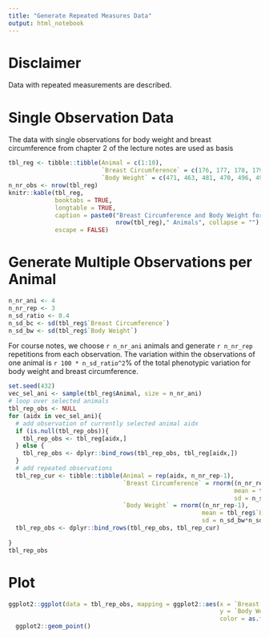 ```yaml
---
title: "Generate Repeated Measures Data"
output: html_notebook
---
```


# Disclaimer
Data with repeated measurements are described.


# Single Observation Data
The data with single observations for body weight and breast circumference from chapter 2 of the lecture notes are used as basis

```r
tbl_reg <- tibble::tibble(Animal = c(1:10),
                          `Breast Circumference` = c(176, 177, 178, 179, 179, 180, 181, 182,183, 184),
                          `Body Weight` = c(471, 463, 481, 470, 496, 491, 518, 511, 510, 541))
n_nr_obs <- nrow(tbl_reg)
knitr::kable(tbl_reg,
             booktabs = TRUE,
             longtable = TRUE,
             caption = paste0("Breast Circumference and Body Weight for ", 
                              nrow(tbl_reg)," Animals", collapse = ""),
             escape = FALSE)
```


# Generate Multiple Observations per Animal

```r
n_nr_ani <- 4
n_nr_rep <- 3
n_sd_ratio <- 0.4
n_sd_bc <- sd(tbl_reg$`Breast Circumference`)
n_sd_bw <- sd(tbl_reg$`Body Weight`)
```

For course notes, we choose `r n_nr_ani` animals and generate `r n_nr_rep` repetitions from each observation. The variation within the observations of one animal is `r 100 * n_sd_ratio^2`% of the total phenotypic variation for body weight and breast circumference.

```r
set.seed(432)
vec_sel_ani <- sample(tbl_reg$Animal, size = n_nr_ani)
# loop over selected animals
tbl_rep_obs <- NULL
for (aidx in vec_sel_ani){
  # add observation of currently selected animal aidx
  if (is.null(tbl_rep_obs)){
    tbl_rep_obs <- tbl_reg[aidx,]
  } else {
    tbl_rep_obs <- dplyr::bind_rows(tbl_rep_obs, tbl_reg[aidx,])
  }
  # add repeated observations
  tbl_rep_cur <- tibble::tibble(Animal = rep(aidx, n_nr_rep-1),
                                `Breast Circumference` = rnorm((n_nr_rep-1), 
                                                               mean = tbl_reg$`Breast Circumference`[aidx],
                                                               sd = n_sd_bc*n_sd_ratio),
                                `Body Weight` = rnorm((n_nr_rep-1),
                                                      mean = tbl_reg$`Body Weight`[aidx],
                                                      sd = n_sd_bw*n_sd_ratio))
  tbl_rep_obs <- dplyr::bind_rows(tbl_rep_obs, tbl_rep_cur)
  
}
tbl_rep_obs
```

# Plot

```r
ggplot2::ggplot(data = tbl_rep_obs, mapping = ggplot2::aes(x = `Breast Circumference`, 
                                                           y = `Body Weight`, 
                                                           color = as.factor(Animal))) + 
  ggplot2::geom_point()
```


